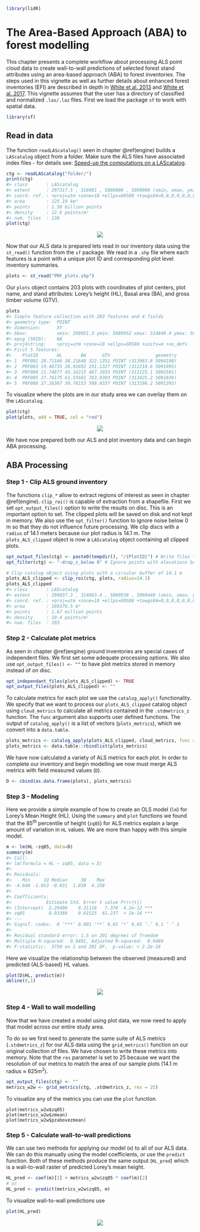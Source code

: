 ```r
library(lidR)
```

# The Area-Based Approach (ABA) to forest modelling {#modelling}

This chapter presents a complete workflow about processing ALS point cloud data to create wall-to-wall predictions of selected forest stand attributes using an area-based approach (ABA) to forest inventories. The steps used in this vignette as well as further details about enhanced forest inventories (EFI) are described in depth in [White et al. 2013](https://cfs.nrcan.gc.ca/publications?id=34887) and [White et al. 2017](https://cfs.nrcan.gc.ca/publications?id=38945). This vignette assumes that the user has a directory of classified and normalized `.las/.laz` files.  First we load the package `sf` to work with spatial data.

```r
library(sf)
```

## Read in data

The function `readLAScatalog()` seen in chapter \@ref(engine) builds a `LAScatalog` object from a folder. Make sure the ALS files have associated index files - for details see: [Speed-up the computations on a LAScatalog](https://cran.r-project.org/web/packages/lidR/vignettes/lidR-computation-speed-LAScatalog.html).

```r
ctg <- readLAScatalog("folder/")
print(ctg)
#> class       : LAScatalog
#> extent      : 297317.5 , 316001 , 5089000 , 5099000 (xmin, xmax, ymin, ymax)
#> coord. ref. : +proj=utm +zone=18 +ellps=GRS80 +towgs84=0,0,0,0,0,0,0 +units=m +no_defs 
#> area        : 125.19 km²
#> points      : 1.58 billion points
#> density     : 12.6 points/m²
#> num. files  : 138
plot(ctg)
```

<center>
![](images/ABA/01_ctg_map.png)
</center>


Now that our ALS data is prepared lets read in our inventory data using the `st_read()` function from the `sf` package. We read in a `.shp` file where each features is a point with a unique plot ID and corresponding plot level inventory summaries. 

```r
plots <- st_read("PRF_plots.shp")
```

Our `plots` object contains 203 plots with coordinates of plot centers, plot name, and stand attributes: Lorey's height (HL), Basal area (BA), and gross timber volume (GTV).

```r
plots
#> Simple feature collection with 203 features and 4 fields
#> geometry type:  POINT
#> dimension:      XY
#> bbox:           xmin: 299051.3 ymin: 5089952 xmax: 314849.4 ymax: 5098426
#> epsg (SRID):    NA
#> proj4string:    +proj=utm +zone=18 +ellps=GRS80 +units=m +no_defs
#> First 5 features:
#>    PlotID       HL       BA      GTV                 geometry
#> 1  PRF002 20.71166 38.21648 322.1351 POINT (313983.8 5094190)
#> 2  PRF003 19.46735 28.92692 251.1327 POINT (312218.6 5091995)
#> 3  PRF004 21.74877 45.16215 467.1033 POINT (311125.1 5092501)
#> 4  PRF005 27.76175 61.55561 783.9303 POINT (313425.2 5091836)
#> 5  PRF006 27.26387 39.78153 508.0337 POINT (313106.2 5091393)
```

To visualize where the plots are in our study area we can overlay them on the `LAScatalog`.

```r
plot(ctg)
plot(plots, add = TRUE, col = "red")
```

<center>
![](images/ABA/02_ctg_map_with_plots.png)
</center>


We have now prepared both our ALS and plot inventory data and can begin ABA processing.

## ABA Processing

### Step 1 - Clip ALS ground inventory

The functions `clip_*` allow to extract regions of interest as seen in chapter \@ref(engine). `clip_roi()` is capable of extraction from a shapefile. First we set `opt_output_files()` option to write the results on disc. This is an important option to set. The clipped plots will be saved on disk and not kept in memory. We also use the `opt_filter()` function to ignore noise below 0 m so that they do not influence future processing. We clip discs with a `radius` of  14.1 meters because our plot radius is 14.1 m. The `plots_ALS_clipped` object is now a `LAScatalog` object containing all clipped plots.

```r
opt_output_files(ctg) <- paste0(tempdir(), "/{PlotID}") # Write files to disc
opt_filter(ctg) <- "-drop_z_below 0" # Ignore points with elevations below 0

# Clip catalog object using plots with a circular buffer of 14.1 m
plots_ALS_clipped <- clip_roi(ctg, plots, radius=14.1)
plots_ALS_clipped
#> class       : LAScatalog
#> extent      : 299037.3 , 314863.4 , 5089938 , 5098440 (xmin, xmax, ymin, ymax)
#> coord. ref. : +proj=utm +zone=18 +ellps=GRS80 +towgs84=0,0,0,0,0,0,0 +units=m +no_defs 
#> area        : 160376.5 m²
#> points      : 1.67 million points
#> density     : 10.4 points/m²
#> num. files  : 203 
```

### Step 2 - Calculate plot metrics

As seen in chapter \@ref(engine) ground inventories are special cases of independent files. We first set some adequate processing options. We also use `opt_output_files() <- ""` to have plot metrics stored in memory instead of on disc.

```r
opt_independant_files(plots_ALS_clipped) <- TRUE
opt_output_files(plots_ALS_clipped) <- ""
```

To calculate metrics for each plot we use the `catalog_apply()` functionality. We specify that we want to process our `plots_ALS_clipped` catalog object using `cloud_metrics` to calculate all metrics contained in the `.stdmetrics_z` function. The `func` argument also supports user defined functions. The output of `catalog_apply()` is a list of vectors (`plots_metrics`), which we convert into a `data.table`.

```r
plots_metrics <- catalog_apply(plots_ALS_clipped, cloud_metrics, func = .stdmetrics_z)
plots_metrics <- data.table::rbindlist(plots_metrics)
```

We have now calculated a variety of ALS metrics for each plot. In order to complete our inventory and begin modelling we now must merge ALS metrics with field measured values (`D`). 

```r
D <- cbind(as.data.frame(plots), plots_metrics)
```

### Step 3 - Modeling

Here we provide a simple example of how to create an OLS model (`lm`) for Lorey's Mean Height (HL). Using the `summary` and `plot` functions we found that the 85<sup>th</sup> percentile of height (`zq85`) for ALS metrics explain a large amount of variation in `HL` values. We are more than happy with this simple model.

```r
m <- lm(HL ~zq85, data=D)
summary(m)
#> Call:
#> lm(formula = HL ~ zq85, data = D)
#> 
#> Residuals:
#>    Min     1Q Median     3Q    Max 
#> -4.640 -1.053 -0.031  1.030  4.258 
#> 
#> Coefficients:
#>             Estimate Std. Error t value Pr(>|t|)    
#> (Intercept)  2.29496    0.31116   7.376  4.2e-12 ***
#> zq85         0.93389    0.01525  61.237  < 2e-16 ***
#> ---
#> Signif. codes:  0 ‘***’ 0.001 ‘**’ 0.01 ‘*’ 0.05 ‘.’ 0.1 ‘ ’ 1
#> 
#> Residual standard error: 1.5 on 201 degrees of freedom
#> Multiple R-squared:  0.9491,	Adjusted R-squared:  0.9489 
#> F-statistic:  3750 on 1 and 201 DF,  p-value: < 2.2e-16
```

Here we visualize the relationship between the observed (measured) and predicted (ALS-based) HL values.

```r
plot(D$HL, predict(m))
abline(0,1)
```

<center>
![](images/ABA/05_scatterplot_HL.png)
</center>


### Step 4 - Wall to wall modelling

Now that we have created a model using plot data, we now need to apply that model across our entire study area. 

To do so we first need to generate the same suite of ALS metrics (`.stdmetrics_z`) for our ALS data using the `grid_metrics()` function on our original collection of files. We have chosen to write these metrics into memory. Note that the `res` parameter is set to 25 because we want the resolution of our metrics to match the area of our sample plots (14.1 m radius ≈ 625m<sup>2</sup>).

```r
opt_output_files(ctg) <- ""
metrics_w2w <- grid_metrics(ctg, .stdmetrics_z, res = 25)
```

To visualize any of the metrics you can use the `plot` function.

```
plot(metrics_w2w$zq85)
plot(metrics_w2w$zmean)
plot(metrics_w2w$pzabovezmean)
```

### Step 5 - Calculate wall-to-wall predictions

We can use two methods for applying our model (`m`) to all of our ALS data. We can do this manually using the model coefficients, or use the `predict` function. Both of these methods produce the same output (`HL_pred`) which is a wall-to-wall raster of predicted Lorey's mean height.

```r
HL_pred <- coef(m)[1] + metrics_w2w$zq85 * coef(m)[2]
# or
HL_pred <- predict(metrics_w2w$zq85, m)
```

To visualize wall-to-wall predictions use

```r
plot(HL_pred)
```

<center>
![](images/ABA/06_HL_pred.png)
</center>
